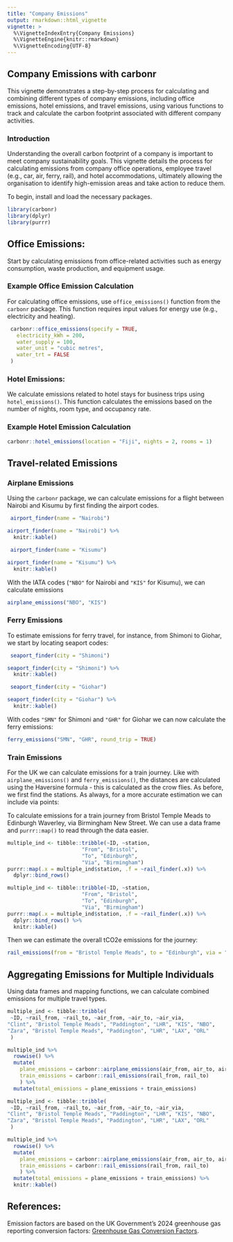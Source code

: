 ```yaml
---
title: "Company Emissions"
output: rmarkdown::html_vignette
vignette: >
  %\VignetteIndexEntry{Company Emissions}
  %\VignetteEngine{knitr::rmarkdown}
  %\VignetteEncoding{UTF-8}
---
```


## Company Emissions with carbonr
 This vignette demonstrates a step-by-step process for calculating and combining different types of company emissions, including office emissions, hotel emissions, and travel emissions, using various functions to track and calculate the carbon footprint associated with different company activities.


### Introduction
Understanding the overall carbon footprint of a company is important to meet company sustainability goals. This vignette details the process for calculating emissions from company office operations, employee travel (e.g., car, air, ferry, rail), and hotel accommodations, ultimately allowing the organisation to identify high-emission areas and take action to reduce them.

To begin, install and load the necessary packages.
```r
library(carbonr)
library(dplyr)
library(purrr)
```

## Office Emissions:
Start by calculating emissions from office-related activities such as energy consumption, waste production, and equipment usage.

### Example Office Emission Calculation
 For calculating office emissions, use `office_emissions()` function from the `carbonr` package. This function requires input values for energy use (e.g., electricity and heating).

```r
 carbonr::office_emissions(specify = TRUE,
   electricity_kWh = 200,
   water_supply = 100,
   water_unit = "cubic metres",
   water_trt = FALSE
 )
```

### Hotel Emissions:
We calculate emissions related to hotel stays for business trips using `hotel_emissions()`. This function calculates the emissions based on the number of nights, room type, and occupancy rate.

### Example Hotel Emission Calculation
```r
carbonr::hotel_emissions(location = "Fiji", nights = 2, rooms = 1)
```

## Travel-related Emissions

### Airplane Emissions
Using the `carbonr` package, we can calculate emissions for a flight between Nairobi and Kisumu by first finding the airport codes.

```r
 airport_finder(name = "Nairobi")
```

```r
airport_finder(name = "Nairobi") %>%
  knitr::kable()
```

```r
 airport_finder(name = "Kisumu")
```

```r
airport_finder(name = "Kisumu") %>%
  knitr::kable()
```

With the IATA codes (`"NBO"` for Nairobi and `"KIS"` for Kisumu), we can calculate emissions

```r
airplane_emissions("NBO", "KIS")  
```

### Ferry Emissions
To estimate emissions for ferry travel, for instance, from Shimoni to Giohar, we start by locating seaport codes:

```r
 seaport_finder(city = "Shimoni")
```

```r
seaport_finder(city = "Shimoni") %>%
  knitr::kable()
```

```r
 seaport_finder(city = "Giohar")
```

```r
seaport_finder(city = "Giohar") %>%
  knitr::kable()
```

With codes `"SMN"` for Shimoni and `"GHR"` for Giohar we can now calculate the ferry emissions:

```r
ferry_emissions("SMN", "GHR", round_trip = TRUE)
```

### Train Emissions
For the UK we can calculate emissions for a train journey. Like with `airplane_emissions()` and `ferry_emissions()`, the distances are calculated using the Haversine formula - this is calculated as the crow flies. As before, we first find the stations. As always, for a more accurate estimation we can include via points:

To calculate emissions for a train journey from Bristol Temple Meads to Edinburgh Waverley, via Birmingham New Street. We can use a data frame and `purrr::map()` to read through the data easier.

```r
multiple_ind <- tibble::tribble(~ID, ~station,
                        "From", "Bristol",
                        "To", "Edinburgh",
                        "Via", "Birmingham")
purrr::map(.x = multiple_ind$station, .f = ~rail_finder(.x)) %>%
  dplyr::bind_rows()
```
```r
multiple_ind <- tibble::tribble(~ID, ~station,
                        "From", "Bristol",
                        "To", "Edinburgh",
                        "Via", "Birmingham")
purrr::map(.x = multiple_ind$station, .f = ~rail_finder(.x)) %>%
  dplyr::bind_rows() %>%
  knitr::kable()
```

Then we can estimate the overall tCO2e emissions for the journey:
```r
rail_emissions(from = "Bristol Temple Meads", to = "Edinburgh", via = "Birmingham New Street")
```

## Aggregating Emissions for Multiple Individuals
Using data frames and mapping functions, we can calculate combined emissions for multiple travel types.

```r
multiple_ind <- tibble::tribble(
 ~ID, ~rail_from, ~rail_to, ~air_from, ~air_to, ~air_via,
"Clint", "Bristol Temple Meads", "Paddington", "LHR", "KIS", "NBO",
"Zara", "Bristol Temple Meads", "Paddington", "LHR", "LAX", "ORL"
 )

multiple_ind %>%
  rowwise() %>%
  mutate(
    plane_emissions = carbonr::airplane_emissions(air_from, air_to, air_via),
    train_emissions = carbonr::rail_emissions(rail_from, rail_to)
    ) %>%
  mutate(total_emissions = plane_emissions + train_emissions)
```

```r
multiple_ind <- tibble::tribble(
 ~ID, ~rail_from, ~rail_to, ~air_from, ~air_to, ~air_via,
"Clint", "Bristol Temple Meads", "Paddington", "LHR", "KIS", "NBO",
"Zara", "Bristol Temple Meads", "Paddington", "LHR", "LAX", "ORL"
 )

multiple_ind %>%
  rowwise() %>%
  mutate(
    plane_emissions = carbonr::airplane_emissions(air_from, air_to, air_via),
    train_emissions = carbonr::rail_emissions(rail_from, rail_to)
    ) %>%
  mutate(total_emissions = plane_emissions + train_emissions) %>%
  knitr::kable()
```

## References:
Emission factors are based on the UK Government’s 2024 greenhouse gas reporting conversion factors: [Greenhouse Gas Conversion Factors](https://www.gov.uk/government/publications/greenhouse-gas-reporting-conversion-factors-2024).
